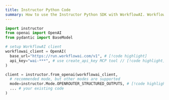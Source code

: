 ```yaml
---
title: Instructor Python Code
summary: How to use the Instructor Python SDK with WorkflowAI. WorkflowAI exposes a compatible OpenAI API endpoint. The only changes you need to make are updating the `base_url`, `api_key`, and use the recommended `mode`.
---
```


```python
import instructor
from openai import OpenAI
from pydantic import BaseModel

# setup WorkflowAI client
workflowai_client = OpenAI(
  base_url="https://run.workflowai.com/v1", # [!code highlight]
  api_key="wai-***", # use create_api_key MCP tool // [!code highlight]
)

client = instructor.from_openai(workflowai_client,
  # recommended mode, but other modes are supported
  mode=instructor.Mode.OPENROUTER_STRUCTURED_OUTPUTS, # [!code highlight]
  ... # your existing code
)
```
